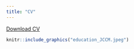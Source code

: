 ```yaml
---
title: "CV"
---
```


<a href="Resume_2022_Juanita Carballeira Martinez (1).pdf#" class="download" title="Download Resume as PDF">Download CV</a>

```r
knitr::include_graphics("education_JCCM.jpeg")
```
